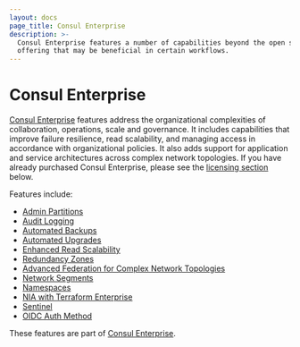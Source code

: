 ```yaml
---
layout: docs
page_title: Consul Enterprise
description: >-
  Consul Enterprise features a number of capabilities beyond the open source
  offering that may be beneficial in certain workflows.
---
```


# Consul Enterprise

[Consul Enterprise](https://www.hashicorp.com/consul) features address the organizational complexities of collaboration, operations, scale and governance. It includes capabilities that improve failure resilience, read scalability, and managing access in accordance with organizational policies. It also adds support for application and service architectures across complex network topologies. If you have already purchased Consul Enterprise, please see the [licensing section](#licensing) below.

Features include:

- [Admin Partitions](/docs/enterprise/admin-partitions)
- [Audit Logging](/docs/enterprise/audit-logging)
- [Automated Backups](/docs/enterprise/backups)
- [Automated Upgrades](/docs/enterprise/upgrades)
- [Enhanced Read Scalability](/docs/enterprise/read-scale)
- [Redundancy Zones](/docs/enterprise/redundancy)
- [Advanced Federation for Complex Network Topologies](/docs/enterprise/federation)
- [Network Segments](/docs/enterprise/network-segments)
- [Namespaces](/docs/enterprise/namespaces)
- [NIA with Terraform Enterprise](/docs/nia/enterprise)
- [Sentinel](/docs/enterprise/sentinel)
- [OIDC Auth Method](/docs/security/acl/auth-methods/oidc)

These features are part of [Consul
Enterprise](https://www.hashicorp.com/consul).
